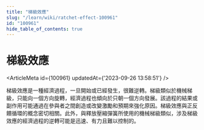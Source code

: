 ```yaml
---
title: "梯級效應"
slug: "/learn/wiki/ratchet-effect-100961"
id: "100961"
hide_table_of_contents: true
---
```



# 梯級效應

<ArticleMeta id={100961} updatedAt={'2023-09-26 13:58:51'} />
<div className='border-solid border-b border-t-0 my-4 border-[var(--ifm-color-gray-300)]' />

梯級效應是一種經濟過程，一旦開始或已經發生，很難逆轉。梯級類似於機械梯級，只能向一個方向旋轉，經濟過程也傾向於只朝一個方向發展。該過程的結果或副作用可能通過在參與者之間創造或改變激勵和預期來強化原因。梯級效應與正反饋循環的概念密切相關。此外，與釋放壓縮彈簧所使用的機械梯級類似，涉及梯級效應的經濟過程的逆轉可能是迅速、有力且難以控制的。
